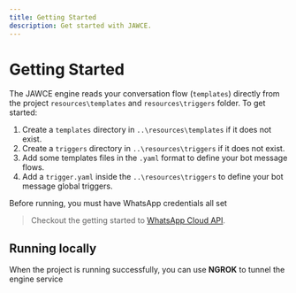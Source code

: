 ```yaml
---
title: Getting Started
description: Get started with JAWCE.
---
```


# Getting Started

The JAWCE engine reads your conversation flow (`templates`) directly from the project `resources\templates` and `resources\triggers` folder. To get started:

1. Create a `templates` directory in `..\resources\templates` if it does not exist.
2. Create a `triggers` directory in `..\resources\triggers` if it does not exist.
3. Add some templates files in the `.yaml` format to define your bot message flows.
4. Add a `trigger.yaml` inside the `..\resources\triggers` to define your bot message global triggers.


Before running, you must have WhatsApp credentials all set

> Checkout the getting started to [WhatsApp Cloud API](https://developers.facebook.com/docs/whatsapp/cloud-api/get-started/).


## Running locally
When the project is running successfully, you can use **NGROK** to tunnel the engine service